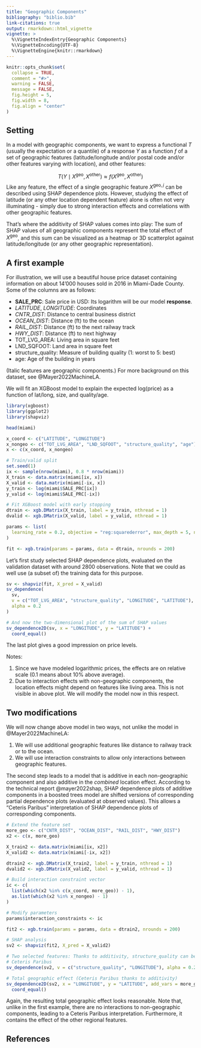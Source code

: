 ---
title: "Geographic Components"
bibliography: "biblio.bib"
link-citations: true
output: rmarkdown::html_vignette
vignette: >
  %\VignetteIndexEntry{Geographic Components}
  %\VignetteEncoding{UTF-8}
  %\VignetteEngine{knitr::rmarkdown}
---

```{r, include = FALSE}
knitr::opts_chunk$set(
  collapse = TRUE,
  comment = "#>",
  warning = FALSE,
  message = FALSE,
  fig.height = 5, 
  fig.width = 8,
  fig.align = "center"
)
```

## Setting

In a model with geographic components, we want to express a functional $T$ (usually the expectation or a quantile) of a response $Y$ as a function $f$ of a set of geographic features (latitude/longitude and/or postal code and/or other features varying with location), and other features:

$$
  T(Y \mid X^\textrm{geo}, X^\textrm{other}) \approx f(X^\textrm{geo}, X^\textrm{other})
$$
Like any feature, the effect of a single geographic feature $X^{\textrm{geo}, j}$ can be described using SHAP dependence plots. However, studying the effect of latitude (or any other location dependent feature) alone is often not very illuminating - simply due to strong interaction effects and correlations with other geographic features. 

That's where the additivity of SHAP values comes into play: The sum of SHAP values of all geographic components represent the total effect of $X^\textrm{geo}$, and this sum can be visualized as a heatmap or 3D scatterplot against latitude/longitude (or any other geographic representation).

## A first example

For illustration, we will use a beautiful house price dataset containing information on about 14'000 houses sold in 2016 in Miami-Dade County. Some of the columns are as follows:

- **SALE_PRC**: Sale price in USD: Its logarithm will be our model **response**.
- *LATITUDE*, *LONGITUDE*: Coordinates
- *CNTR_DIST*: Distance to central business district
- *OCEAN_DIST*: Distance (ft) to the ocean
- *RAIL_DIST*: Distance (ft) to the next railway track
- *HWY_DIST*: Distance (ft) to next highway
- TOT_LVG_AREA: Living area in square feet
- LND_SQFOOT: Land area in square feet
- structure_quality: Measure of building quality (1: worst to 5: best)
- age: Age of the building in years

(Italic features are geographic components.) For more background on this dataset, see @Mayer2022MachineLA.

We will fit an XGBoost model to explain the expected log(price) as a function of lat/long, size, and quality/age. 

```{r}
library(xgboost)
library(ggplot2)
library(shapviz)

head(miami)

x_coord <- c("LATITUDE", "LONGITUDE")
x_nongeo <- c("TOT_LVG_AREA", "LND_SQFOOT", "structure_quality", "age")
x <- c(x_coord, x_nongeo)

# Train/valid split
set.seed(1)
ix <- sample(nrow(miami), 0.8 * nrow(miami))
X_train <- data.matrix(miami[ix, x])
X_valid <- data.matrix(miami[-ix, x])
y_train <- log(miami$SALE_PRC[ix])
y_valid <- log(miami$SALE_PRC[-ix])

# Fit XGBoost model with early stopping
dtrain <- xgb.DMatrix(X_train, label = y_train, nthread = 1)
dvalid <- xgb.DMatrix(X_valid, label = y_valid, nthread = 1)

params <- list(
  learning_rate = 0.2, objective = "reg:squarederror", max_depth = 5, nthread = 1
)

fit <- xgb.train(params = params, data = dtrain, nrounds = 200)
```

Let's first study selected SHAP dependence plots, evaluated on the validation dataset with around 2800 observations. Note that we could as well use (a subset of) the training data for this purpose.

```{r}
sv <- shapviz(fit, X_pred = X_valid)
sv_dependence(
  sv, 
  v = c("TOT_LVG_AREA", "structure_quality", "LONGITUDE", "LATITUDE"), 
  alpha = 0.2
)

# And now the two-dimensional plot of the sum of SHAP values
sv_dependence2D(sv, x = "LONGITUDE", y = "LATITUDE") +
  coord_equal()
```

The last plot gives a good impression on price levels.

Notes:

1. Since we have modeled logarithmic prices, the effects are on relative scale (0.1 means about 10% above average).
2. Due to interaction effects with non-geographic components, the location effects might depend on features like living area. This is not visible in above plot. We will modify the model now in this respect.

## Two modifications

We will now change above model in two ways, not unlike the model in @Mayer2022MachineLA:

1. We will use additional geographic features like distance to railway track or to the ocean.
2. We will use interaction constraints to allow only interactions between geographic features.

The second step leads to a model that is additive in each non-geographic component and also additive in the *combined* location effect. According to the technical report @mayer2022shap, SHAP dependence plots of additive components in a boosted trees model are shifted versions of corresponding partial dependence plots (evaluated at observed values). This allows a "Ceteris Paribus" interpretation of SHAP dependence plots of corresponding components.

```{r}
# Extend the feature set
more_geo <- c("CNTR_DIST", "OCEAN_DIST", "RAIL_DIST", "HWY_DIST")
x2 <- c(x, more_geo)

X_train2 <- data.matrix(miami[ix, x2])
X_valid2 <- data.matrix(miami[-ix, x2])

dtrain2 <- xgb.DMatrix(X_train2, label = y_train, nthread = 1)
dvalid2 <- xgb.DMatrix(X_valid2, label = y_valid, nthread = 1)

# Build interaction constraint vector
ic <- c(
  list(which(x2 %in% c(x_coord, more_geo)) - 1),
  as.list(which(x2 %in% x_nongeo) - 1)
)

# Modify parameters
params$interaction_constraints <- ic

fit2 <- xgb.train(params = params, data = dtrain2, nrounds = 200)

# SHAP analysis
sv2 <- shapviz(fit2, X_pred = X_valid2)

# Two selected features: Thanks to additivity, structure_quality can be read as 
# Ceteris Paribus
sv_dependence(sv2, v = c("structure_quality", "LONGITUDE"), alpha = 0.2)

# Total geographic effect (Ceteris Paribus thanks to additivity)
sv_dependence2D(sv2, x = "LONGITUDE", y = "LATITUDE", add_vars = more_geo) +
  coord_equal()
```

Again, the resulting total geographic effect looks reasonable. Note that, unlike in the first example, there are no interactions to non-geographic components, leading to a Ceteris Paribus interpretation. Furthermore, it contains the effect of the other regional features.

## References
